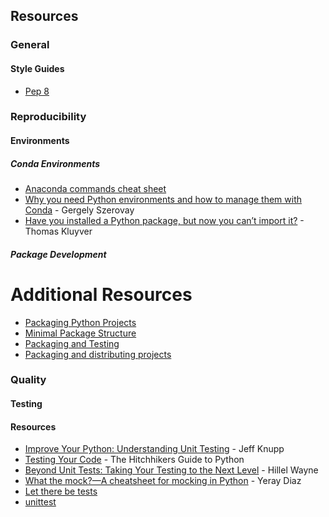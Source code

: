 ## Resources 

### General {-}

#### Style Guides {-}

* [Pep 8](https://www.python.org/dev/peps/pep-0008/)

### Reproducibility {-}

#### Environments {-}

##### Conda Environments {-}

* [Anaconda commands cheat sheet](https://conda.io/docs/_downloads/conda-cheatsheet.pdf)
* [Why you need Python environments and how to manage them with Conda](https://medium.freecodecamp.org/why-you-need-python-environments-and-how-to-manage-them-with-conda-85f155f4353c) - Gergely Szerovay
* [Have you installed a Python package, but now you can't import it?](http://takluyver.github.io/posts/i-cant-import-it.html) - Thomas Kluyver

##### Package Development {-}

# Additional Resources
	
* [Packaging Python Projects](https://packaging.python.org/tutorials/packaging-projects/)
* [Minimal Package Structure](https://python-packaging.readthedocs.io/en/latest/minimal.html#)
* [Packaging and Testing](https://python-textbok.readthedocs.io/en/1.0/Packaging_and_Testing.html)
* [Packaging and distributing projects](https://packaging.python.org/guides/distributing-packages-using-setuptools/)

### Quality {-}

#### Testing {-}

#### Resources {-}

* [Improve Your Python: Understanding Unit Testing](https://jeffknupp.com/blog/2013/12/09/improve-your-python-understanding-unit-testing/) - Jeff Knupp
* [Testing Your Code](https://docs.python-guide.org/writing/tests/) - The Hitchhikers Guide to Python
* [Beyond Unit Tests: Taking Your Testing to the Next Level](https://www.youtube.com/watch?v=MYucYon2-lk) - Hillel Wayne
* [What the mock?—A cheatsheet for mocking in Python](https://medium.com/@yeraydiazdiaz/what-the-mock-cheatsheet-mocking-in-python-6a71db997832) - Yeray Diaz
* [Let there be tests](https://python-packaging.readthedocs.io/en/latest/testing.html)
* [unittest](https://docs.python.org/3/library/test.html)

